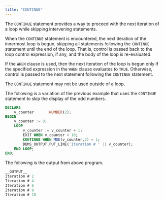 ```yaml
---
title: "CONTINUE"
---
```


<div id="continue" class="registered_link"></div>

The `CONTINUE` statement provides a way to proceed with the next iteration of a loop while skipping intervening statements.

When the `CONTINUE` statement is encountered, the next iteration of the innermost loop is begun, skipping all statements following the `CONTINUE` statement until the end of the loop. That is, control is passed back to the loop control expression, if any, and the body of the loop is re-evaluated.

If the `WHEN` clause is used, then the next iteration of the loop is begun only if the specified expression in the `WHEN` clause evaluates to `TRUE`. Otherwise, control is passed to the next statement following the `CONTINUE` statement.

The `CONTINUE` statement may not be used outside of a loop.

The following is a variation of the previous example that uses the `CONTINUE` statement to skip the display of the odd numbers.

```sql
DECLARE
    v_counter       NUMBER(2);
BEGIN
    v_counter := 0;
    LOOP
        v_counter := v_counter + 1;
        EXIT WHEN v_counter > 10;
        CONTINUE WHEN MOD(v_counter,2) = 1;
        DBMS_OUTPUT.PUT_LINE('Iteration # ' || v_counter);
    END LOOP;
END;
```

The following is the output from above program.

```sql
__OUTPUT__
Iteration # 2
Iteration # 4
Iteration # 6
Iteration # 8
Iteration # 10
```
